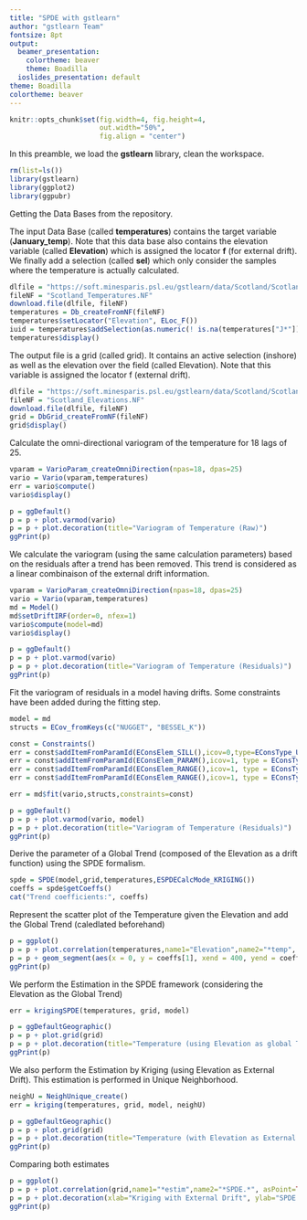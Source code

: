 ```yaml
---
title: "SPDE with gstlearn"
author: "gstlearn Team"
fontsize: 8pt
output:
  beamer_presentation:
    colortheme: beaver
    theme: Boadilla
  ioslides_presentation: default
theme: Boadilla
colortheme: beaver
---
```


```r
knitr::opts_chunk$set(fig.width=4, fig.height=4, 
                      out.width="50%",
                      fig.align = "center") 
```


\frametitle{Preamble}

In this preamble, we load the **gstlearn** library, clean the workspace.

```r
rm(list=ls())
library(gstlearn)
library(ggplot2)
library(ggpubr)
```

Getting the Data Bases from the repository.

The input Data Base (called **temperatures**) contains the target variable (**January_temp**). Note that this data base also contains the elevation variable (called **Elevation**) which is assigned the locator **f** (for external drift). We finally add a selection (called **sel**) which only consider the samples where the temperature is actually calculated.

```r
dlfile = "https://soft.minesparis.psl.eu/gstlearn/data/Scotland/Scotland_Temperatures.NF"
fileNF = "Scotland_Temperatures.NF"
download.file(dlfile, fileNF)
temperatures = Db_createFromNF(fileNF)
temperatures$setLocator("Elevation", ELoc_F())
iuid = temperatures$addSelection(as.numeric(! is.na(temperatures["J*"])))
temperatures$display()
```

The output file is a grid (called grid). It contains an active selection (inshore) as well as the elevation over the field (called Elevation). Note that this variable is assigned the locator f (external drift).

```r
dlfile = "https://soft.minesparis.psl.eu/gstlearn/data/Scotland/Scotland_Elevations.NF"
fileNF = "Scotland_Elevations.NF"
download.file(dlfile, fileNF)
grid = DbGrid_createFromNF(fileNF)
grid$display()
```

Calculate the omni-directional variogram of the temperature for 18 lags of 25.

```r
vparam = VarioParam_createOmniDirection(npas=18, dpas=25)
vario = Vario(vparam,temperatures)
err = vario$compute()
vario$display()
```

```r
p = ggDefault()
p = p + plot.varmod(vario)
p = p + plot.decoration(title="Variogram of Temperature (Raw)")
ggPrint(p)
```

We calculate the variogram (using the same calculation parameters) based on the residuals after a trend has been removed. This trend is considered as a linear combinaison of the external drift information.

```r
vparam = VarioParam_createOmniDirection(npas=18, dpas=25)
vario = Vario(vparam,temperatures)
md = Model()
md$setDriftIRF(order=0, nfex=1)
vario$compute(model=md)
vario$display()
```

```r
p = ggDefault()
p = p + plot.varmod(vario)
p = p + plot.decoration(title="Variogram of Temperature (Residuals)")
ggPrint(p)
```

Fit the variogram of residuals in a model having drifts. Some constraints have been added during the fitting step.

```r
model = md
structs = ECov_fromKeys(c("NUGGET", "BESSEL_K"))

const = Constraints()
err = const$addItemFromParamId(EConsElem_SILL(),icov=0,type=EConsType_UPPER(),value=0.1)
err = const$addItemFromParamId(EConsElem_PARAM(),icov=1, type = EConsType_EQUAL(),value = 1)
err = const$addItemFromParamId(EConsElem_RANGE(),icov=1, type = EConsType_LOWER(),value = 100)
err = const$addItemFromParamId(EConsElem_RANGE(),icov=1, type = EConsType_UPPER(),value = 350)

err = md$fit(vario,structs,constraints=const)
```

```r
p = ggDefault()
p = p + plot.varmod(vario, model)
p = p + plot.decoration(title="Variogram of Temperature (Residuals)")
ggPrint(p)
```

Derive the parameter of a Global Trend (composed of the Elevation as a drift function) using the SPDE formalism.

```r
spde = SPDE(model,grid,temperatures,ESPDECalcMode_KRIGING())
coeffs = spde$getCoeffs()
cat("Trend coefficients:", coeffs)
```

Represent the scatter plot of the Temperature given the Elevation and add the Global Trend (caledlated beforehand)

```r
p = ggplot()
p = p + plot.correlation(temperatures,name1="Elevation",name2="*temp", asPoint=TRUE)
p = p + geom_segment(aes(x = 0, y = coeffs[1], xend = 400, yend = coeffs[1] + 400 * coeffs[2]))
ggPrint(p)
```

We perform the Estimation in the SPDE framework (considering the Elevation as the Global Trend)

```r
err = krigingSPDE(temperatures, grid, model)
```

```r
p = ggDefaultGeographic()
p = p + plot.grid(grid)
p = p + plot.decoration(title="Temperature (using Elevation as global Trend)")
ggPrint(p)
```

We also perform the Estimation by Kriging (using Elevation as External Drift). This estimation is performed in Unique Neighborhood.

```r
neighU = NeighUnique_create()
err = kriging(temperatures, grid, model, neighU)
```

```r
p = ggDefaultGeographic()
p = p + plot.grid(grid)
p = p + plot.decoration(title="Temperature (with Elevation as External Drift)")
ggPrint(p)
```

Comparing both estimates

```r
p = ggplot()
p = p + plot.correlation(grid,name1="*estim",name2="*SPDE.*", asPoint=TRUE)
p = p + plot.decoration(xlab="Kriging with External Drift", ylab="SPDE Kriging")
ggPrint(p)
```
